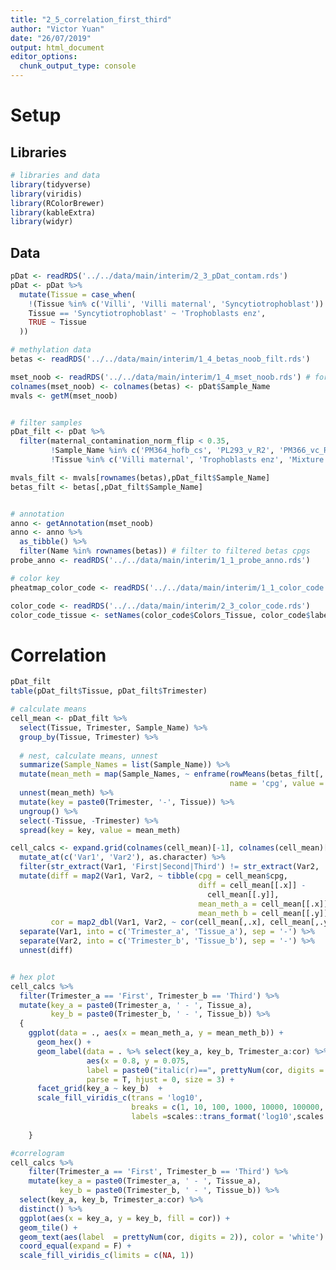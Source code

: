 ```yaml
---
title: "2_5_correlation_first_third"
author: "Victor Yuan"
date: "26/07/2019"
output: html_document
editor_options: 
  chunk_output_type: console
---
```



# Setup

## Libraries

```r
# libraries and data
library(tidyverse)
library(viridis)
library(RColorBrewer)
library(kableExtra)
library(widyr)
```

## Data

```r
pDat <- readRDS('../../data/main/interim/2_3_pDat_contam.rds')
pDat <- pDat %>%
  mutate(Tissue = case_when(
    !(Tissue %in% c('Villi', 'Villi maternal', 'Syncytiotrophoblast')) ~ paste(Tissue, 'cs'),
    Tissue == 'Syncytiotrophoblast' ~ 'Trophoblasts enz',
    TRUE ~ Tissue
  )) 

# methylation data
betas <- readRDS('../../data/main/interim/1_4_betas_noob_filt.rds')

mset_noob <- readRDS('../../data/main/interim/1_4_mset_noob.rds') # for mvals
colnames(mset_noob) <- colnames(betas) <- pDat$Sample_Name
mvals <- getM(mset_noob)


# filter samples
pDat_filt <- pDat %>% 
  filter(maternal_contamination_norm_flip < 0.35,
         !Sample_Name %in% c('PM364_hofb_cs', 'PL293_v_R2', 'PM366_vc_R2', 'P131_hofb_cs'),
         !Tissue %in% c('Villi maternal', 'Trophoblasts enz', 'Mixture cs', 'Dead Cells and Lymphocytes cs'))

mvals_filt <- mvals[rownames(betas),pDat_filt$Sample_Name]
betas_filt <- betas[,pDat_filt$Sample_Name]


# annotation
anno <- getAnnotation(mset_noob)
anno <- anno %>%
  as_tibble() %>%
  filter(Name %in% rownames(betas)) # filter to filtered betas cpgs
probe_anno <- readRDS('../../data/main/interim/1_1_probe_anno.rds')

# color key
pheatmap_color_code <- readRDS('../../data/main/interim/1_1_color_code.rds')

color_code <- readRDS('../../data/main/interim/2_3_color_code.rds')
color_code_tissue <- setNames(color_code$Colors_Tissue, color_code$label)
```


# Correlation

```r
pDat_filt
table(pDat_filt$Tissue, pDat_filt$Trimester)

# calculate means
cell_mean <- pDat_filt %>% 
  select(Tissue, Trimester, Sample_Name) %>%
  group_by(Tissue, Trimester) %>%
  
  # nest, calculate means, unnest
  summarize(Sample_Names = list(Sample_Name)) %>%
  mutate(mean_meth = map(Sample_Names, ~ enframe(rowMeans(betas_filt[,.]), 
                                                 name = 'cpg', value = 'mean_meth'))) %>%
  unnest(mean_meth) %>% 
  mutate(key = paste0(Trimester, '-', Tissue)) %>%
  ungroup() %>%
  select(-Tissue, -Trimester) %>%
  spread(key = key, value = mean_meth)

cell_calcs <- expand.grid(colnames(cell_mean)[-1], colnames(cell_mean)[-1]) %>% as_tibble %>%
  mutate_at(c('Var1', 'Var2'), as.character) %>%
  filter(str_extract(Var1, 'First|Second|Third') != str_extract(Var2, 'First|Second|Third')) %>%
  mutate(diff = map2(Var1, Var2, ~ tibble(cpg = cell_mean$cpg, 
                                          diff = cell_mean[[.x]] -
                                            cell_mean[[.y]],
                                          mean_meth_a = cell_mean[[.x]],
                                          mean_meth_b = cell_mean[[.y]])),
         cor = map2_dbl(Var1, Var2, ~ cor(cell_mean[,.x], cell_mean[,.y]))) %>%
  separate(Var1, into = c('Trimester_a', 'Tissue_a'), sep = '-') %>%
  separate(Var2, into = c('Trimester_b', 'Tissue_b'), sep = '-') %>%
  unnest(diff)


# hex plot
cell_calcs %>%
  filter(Trimester_a == 'First', Trimester_b == 'Third') %>%
  mutate(key_a = paste0(Trimester_a, ' - ', Tissue_a),
         key_b = paste0(Trimester_b, ' - ', Tissue_b)) %>% 
  {
    ggplot(data = ., aes(x = mean_meth_a, y = mean_meth_b)) +
      geom_hex() +
      geom_label(data = . %>% select(key_a, key_b, Trimester_a:cor) %>% distinct(),
                 aes(x = 0.8, y = 0.075,
                 label = paste0("italic(r)==", prettyNum(cor, digits = 2))),
                 parse = T, hjust = 0, size = 3) +
      facet_grid(key_a ~ key_b)  +
      scale_fill_viridis_c(trans = 'log10', 
                           breaks = c(1, 10, 100, 1000, 10000, 100000, 1000000), 
                           labels =scales::trans_format('log10',scales::math_format(10^.x)))
           
    }

#correlogram
cell_calcs %>%
    filter(Trimester_a == 'First', Trimester_b == 'Third') %>%
    mutate(key_a = paste0(Trimester_a, ' - ', Tissue_a),
           key_b = paste0(Trimester_b, ' - ', Tissue_b)) %>% 
  select(key_a, key_b, Trimester_a:cor) %>% 
  distinct() %>%
  ggplot(aes(x = key_a, y = key_b, fill = cor)) +
  geom_tile() +
  geom_text(aes(label  = prettyNum(cor, digits = 2)), color = 'white') +
  coord_equal(expand = F) +
  scale_fill_viridis_c(limits = c(NA, 1)) 

```
